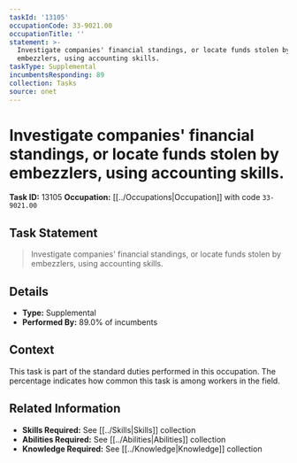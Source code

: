 ```yaml
---
taskId: '13105'
occupationCode: 33-9021.00
occupationTitle: ''
statement: >-
  Investigate companies' financial standings, or locate funds stolen by
  embezzlers, using accounting skills.
taskType: Supplemental
incumbentsResponding: 89
collection: Tasks
source: onet
---
```

# Investigate companies' financial standings, or locate funds stolen by embezzlers, using accounting skills.

**Task ID:** 13105
**Occupation:** [[../Occupations|Occupation]] with code `33-9021.00`

## Task Statement

> Investigate companies' financial standings, or locate funds stolen by embezzlers, using accounting skills.

## Details

- **Type:** Supplemental
- **Performed By:** 89.0% of incumbents

## Context

This task is part of the standard duties performed in this occupation. The percentage indicates how common this task is among workers in the field.

## Related Information

- **Skills Required:** See [[../Skills|Skills]] collection
- **Abilities Required:** See [[../Abilities|Abilities]] collection
- **Knowledge Required:** See [[../Knowledge|Knowledge]] collection
